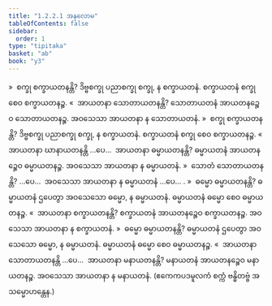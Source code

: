 ```yaml
---
title: "1.2.2.1 အနုလောမ"
tableOfContents: false
sidebar:
  order: 1
type: "tipitaka"
basket: "ab"
book: "y3"
---
```



<DynamicBreadcrumb />

<Division number="12" book="y3" e="ch" v="33" p="78">

<Paragraph number="247" book="y3">
»  စက္ခု စက္ခာယတနန္တိ?
</Paragraph>

<Paragraph number="248" book="y3">
ဒိဗ္ဗစက္ခု ပညာစက္ခု စက္ခု, န စက္ခာယတနံ. စက္ခာယတနံ စက္ခု စေဝ စက္ခာယတနဉ္စ.
</Paragraph>

<Paragraph number="249" book="y3">
«  အာယတနာ သောတာယတနန္တိ?
</Paragraph>

<Paragraph number="250" book="y3">
သောတာယတနံ အာယတနဉ္စေဝ သောတာယတနဉ္စ. အဝသေသာ အာယတနာ န သောတာယတနံ.
</Paragraph>

<Paragraph number="251" book="y3">
»  စက္ခု စက္ခာယတနန္တိ?
</Paragraph>

<Paragraph number="252" book="y3">
ဒိဗ္ဗစက္ခု ပညာစက္ခု စက္ခု, န စက္ခာယတနံ. စက္ခာယတနံ စက္ခု စေဝ စက္ခာယတနဉ္စ.
</Paragraph>

<Paragraph number="253" book="y3">
«  အာယတနာ ဃာနာယတနန္တိ …ပေ…  အာယတနာ ဓမ္မာယတနန္တိ?
</Paragraph>

<Paragraph number="254" book="y3">
ဓမ္မာယတနံ အာယတနဉ္စေဝ ဓမ္မာယတနဉ္စ. အဝသေသာ အာယတနာ န ဓမ္မာယတနံ.
</Paragraph>

<Paragraph number="255" book="y3">
»  သောတံ သောတာယတနန္တိ? …ပေ…  အဝသေသာ အာယတနာ န ဓမ္မာယတနံ …ပေ… .
</Paragraph>

<Paragraph number="256" book="y3">
»  ဓမ္မော ဓမ္မာယတနန္တိ?
</Paragraph>

<Paragraph number="257" book="y3">
ဓမ္မာယတနံ ဌပေတွာ အဝသေသော ဓမ္မော, န ဓမ္မာယတနံ. ဓမ္မာယတနံ ဓမ္မော စေဝ ဓမ္မာယတနဉ္စ.
</Paragraph>

<Paragraph number="258" book="y3">
«  အာယတနာ စက္ခာယတနန္တိ?
</Paragraph>

<Paragraph number="259" book="y3">
စက္ခာယတနံ အာယတနဉ္စေဝ စက္ခာယတနဉ္စ. အဝသေသာ အာယတနာ န စက္ခာယတနံ.
</Paragraph>

<Paragraph number="260" book="y3">
»  ဓမ္မော ဓမ္မာယတနန္တိ?
</Paragraph>

<Paragraph number="261" book="y3">
ဓမ္မာယတနံ ဌပေတွာ အဝသေသော ဓမ္မော, န ဓမ္မာယတနံ. ဓမ္မာယတနံ ဓမ္မော စေဝ ဓမ္မာယတနဉ္စ.
</Paragraph>

<Paragraph number="262" book="y3">
«  အာယတနာ သောတာယတနန္တိ …ပေ…  အာယတနာ မနာယတနန္တိ?
</Paragraph>

<Paragraph number="263" book="y3">
မနာယတနံ အာယတနဉ္စေဝ မနာယတနဉ္စ. အဝသေသာ အာယတနာ န မနာယတနံ.
</Paragraph>

<Paragraph number="264" book="y3">
(ဧကေကပဒမူလကံ စက္ကံ ဗန္ဓိတဗ္ဗံ အသမ္မောဟန္တေန.)
</Paragraph>
</Division>
